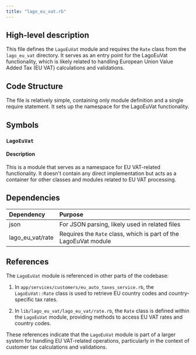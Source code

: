 ```yaml
---
title: "lago_eu_vat.rb"
---
```


## High-level description
This file defines the `LagoEuVat` module and requires the `Rate` class from the `lago_eu_vat` directory. It serves as an entry point for the LagoEuVat functionality, which is likely related to handling European Union Value Added Tax (EU VAT) calculations and validations.

## Code Structure
The file is relatively simple, containing only module definition and a single require statement. It sets up the namespace for the LagoEuVat functionality.

## Symbols

### `LagoEuVat`
#### Description
This is a module that serves as a namespace for EU VAT-related functionality. It doesn't contain any direct implementation but acts as a container for other classes and modules related to EU VAT processing.

## Dependencies
| Dependency | Purpose |
|:-----------|:--------|
| json | For JSON parsing, likely used in related files |
| lago_eu_vat/rate | Requires the `Rate` class, which is part of the LagoEuVat module |

## References
The `LagoEuVat` module is referenced in other parts of the codebase:

1. In `app/services/customers/eu_auto_taxes_service.rb`, the `LagoEuVat::Rate` class is used to retrieve EU country codes and country-specific tax rates.

2. In `lib/lago_eu_vat/lago_eu_vat/rate.rb`, the `Rate` class is defined within the `LagoEuVat` module, providing methods to access EU VAT rates and country codes.

These references indicate that the `LagoEuVat` module is part of a larger system for handling EU VAT-related operations, particularly in the context of customer tax calculations and validations.